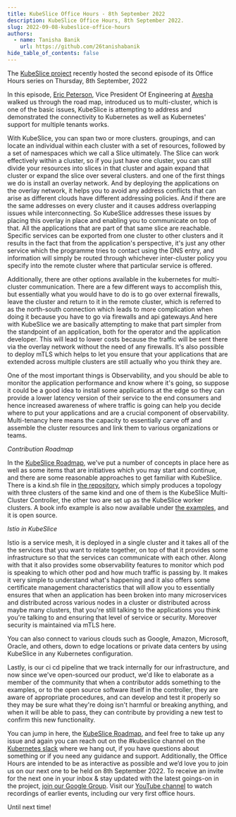```yaml
---
title: KubeSlice Office Hours - 8th September 2022
description: KubeSlice Office Hours, 8th September 2022.
slug: 2022-09-08-kubeslice-office-hours
authors:
  - name: Tanisha Banik
    url: https://github.com/26tanishabanik
hide_table_of_contents: false
---
```



The [KubeSlice project](https://github.com/kubeslice) recently hosted the second episode of its Office Hours series on Thursday, 8th September, 2022

In this episode, [Eric Peterson](https://www.linkedin.com/in/eric-peterson-90073b2/), Vice President Of Engineering at [Avesha](https://avesha.io/) walked us through the road map, introduced us to multi-cluster, which is one of the basic issues, KubeSlice is attempting to address and demonstrated the connectivity to Kubernetes as well as Kubernetes' support for multiple tenants works.

With KubeSlice, you can span two or more clusters. groupings, and can locate an individual within each cluster with a set of resources, followed by a set of namespaces which we call a Slice ultimately. The Slice can work effectively within a cluster, so if you just have one cluster, you can still divide your resources into slices in that cluster and again  expand that cluster or expand the slice over several clusters. and one of the first things we do is install an overlay network. And by deploying the applications on the overlay network, it helps you to
avoid any address conflicts that can arise as different clouds have different addressing policies. And if there are the same addresses on every cluster and it causes address overlapping issues while interconnecting.
So KubeSlice addresses these issues by placing this overlay in place and enabling you to
communicate on top of that. All the applications that are part of that same slice are reachable.
Specific services can be exported from one cluster to other clusters and it results in the fact that from the application's perspective, it's just any other service which the programme tries to contact using the DNS entry, and information will simply be routed through whichever inter-cluster policy you specify into the remote cluster where that particular service is offered. 

Additionally, there are other options available in the kubernetes for multi-cluster communication.
There are a few different ways to accomplish this, but essentially what you would have to do is to go over external firewalls, leave the cluster and return to it in the remote cluster, which is referred to as the north-south connection which leads to more complication when doing it because you have to go via firewalls and api gateways.And here with KubeSlice we are basically attempting to make that part simpler from the standpoint of an application, both for the operator and the application developer. This will lead  to lower costs because the traffic will be sent there via the overlay network without the need of any firewalls. It's also possible to deploy
mTLS which helps to let you ensure that your applications that are extended across multiple clusters are still actually who you think they are. 

One of the most important things is Observability, and you should be able to monitor the application performance and know where it's going, so suppose it could be a good idea to install some applications at the edge so they can provide a lower latency version of their service to the end consumers and hence increased awareness of where traffic is going can help you decide where to put your applications and are a crucial component of observability.
Multi-tenancy here means the capacity to essentially carve off and assemble the cluster resources and link them to various organizations or teams. 

*Contribution Roadmap*

In the [KubeSlice Roadmap](https://github.com/orgs/kubeslice/projects/4/views/1), we've put a number of concepts in place here as well as some  items that are initiatives which you may start and continue, and there are some reasonable approaches to get familiar with KubeSlice.
There is a kind.sh file in [the repository](https://github.com/kubeslice/examples), which simply produces a topology with three clusters of the same kind and one of them is the KubeSlice Multi-Cluster Controller, the other two are set up as the KubeSlice worker clusters. A book info example is also now available under [the examples](https://github.com/kubeslice/examples), and it is open source.

*Istio in KubeSlice*

Istio is a service mesh, it is deployed in a single cluster and it takes all of the
the services  that you want to relate together, on top of that it provides some infrastructure so that the services can communicate with each other. Along with  that it also provides some observability features to monitor which pod is speaking to which other pod and how much traffic is passing by. It makes it very simple to understand what's happening and it also offers some certificate management characteristics that will allow you to essentially ensures that when an application has been broken into many microservices and distributed across various nodes in a cluster or distributed across maybe many clusters, that you're still talking to the applications you think you're talking to and ensuring that level of service or security. Moreover security is maintained via mTLS here.

You  can also connect to various clouds such as  Google, Amazon, Microsoft, Oracle, and others, down to edge locations or private data centers by using KubeSlice in any Kubernetes configuration.

Lastly, is our ci cd pipeline  that we track internally for our infrastructure, and now since  we've open-sourced our product,  we'd like to elaborate as a member of the community
that  when a contributor adds something to the examples, or to the open source software itself in the controller, they are aware of appropriate procedures, and can develop and test it properly so they may be sure what they're doing isn't harmful or breaking anything, and when it will be able to pass, they can contribute by providing a new test to confirm this new functionality.


You can jump in here, the [KubeSlice Roadmap](https://github.com/orgs/kubeslice/projects/4/views/1), and feel free to take up any issue and again you can reach out on the  #kubeslice channel on the [Kubernetes slack](https://slack.k8s.io/) where we hang out, if you have questions about something or if you need any guidance and support. 
Additionally, the Office Hours are intended 
to be as interactive as possible and we’d love you to join us on our next one to be held on 8th September 2022. 
To receive an invite for the next one in your inbox & stay updated with the latest goings-on in the project, [join our Google Group](https://groups.google.com/g/kubeslice-dev).
Visit our [YouTube channel](https://www.youtube.com/channel/UCtMSqfUzbv33CasQ8mzlSPw) to watch recordings of earlier events, 
including our very first office hours.

Until next time!